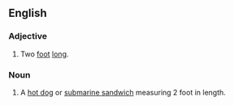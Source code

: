 ==English==

===Adjective===
{{en-adj|-}}

# Two [[foot]] [[long]].

===Noun===
{{en-noun}}

# A [[hot dog]] or [[submarine sandwich]] measuring 2 foot in length.